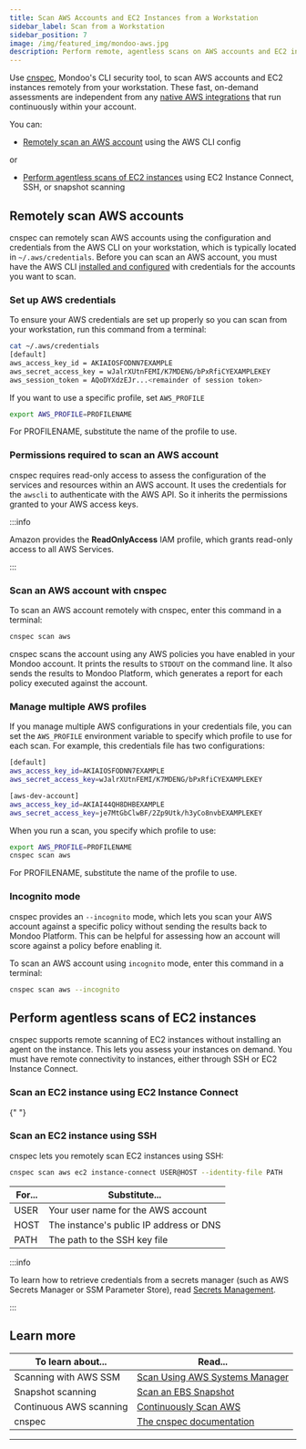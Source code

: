 ```yaml
---
title: Scan AWS Accounts and EC2 Instances from a Workstation
sidebar_label: Scan from a Workstation
sidebar_position: 7
image: /img/featured_img/mondoo-aws.jpg
description: Perform remote, agentless scans on AWS accounts and EC2 instances with Mondoo
---
```


Use [cnspec](/cnspec/cnspec-about/), Mondoo's CLI security tool, to scan AWS accounts and EC2 instances remotely from your workstation. These fast, on-demand assessments are independent from any [native AWS integrations](/platform/infra/cloud/aws/aws-integration-scan) that run continuously within your account.

You can:

- [Remotely scan an AWS account](#remotely-scan-aws-accounts) using the AWS CLI config

or

- [Perform agentless scans of EC2 instances](#perform-agentless-scans-of-ec2-instances) using EC2 Instance Connect, SSH, or snapshot scanning

## Remotely scan AWS accounts

cnspec can remotely scan AWS accounts using the configuration and credentials from the AWS CLI on your workstation, which is typically located in `~/.aws/credentials`. Before you can scan an AWS account, you must have the AWS CLI [installed and configured](https://docs.aws.amazon.com/cli/latest/userguide/getting-started-install.html) with credentials for the accounts you want to scan.

### Set up AWS credentials

To ensure your AWS credentials are set up properly so you can scan from your workstation, run this command from a terminal:

```bash
cat ~/.aws/credentials
[default]
aws_access_key_id = AKIAIOSFODNN7EXAMPLE
aws_secret_access_key = wJalrXUtnFEMI/K7MDENG/bPxRfiCYEXAMPLEKEY
aws_session_token = AQoDYXdzEJr...<remainder of session token>
```

If you want to use a specific profile, set `AWS_PROFILE`

```bash
export AWS_PROFILE=PROFILENAME
```

For PROFILENAME, substitute the name of the profile to use.

### Permissions required to scan an AWS account

cnspec requires read-only access to assess the configuration of the services and resources within an AWS account. It uses the credentials for the `awscli` to authenticate with the AWS API. So it inherits the permissions granted to your AWS access keys.

:::info

Amazon provides the **ReadOnlyAccess** IAM profile, which grants read-only access to all AWS Services.

:::

### Scan an AWS account with cnspec

To scan an AWS account remotely with cnspec, enter this command in a terminal:

```bash
cnspec scan aws
```

cnspec scans the account using any AWS policies you have enabled in your Mondoo account. It prints the results to `STDOUT` on the command line. It also sends the results to Mondoo Platform, which generates a report for each policy executed against the account.

### Manage multiple AWS profiles

If you manage multiple AWS configurations in your credentials file, you can set the `AWS_PROFILE` environment variable to specify which profile to use for each scan. For example, this credentials file has two configurations:

```bash title='~/.aws/credentials'
[default]
aws_access_key_id=AKIAIOSFODNN7EXAMPLE
aws_secret_access_key=wJalrXUtnFEMI/K7MDENG/bPxRfiCYEXAMPLEKEY

[aws-dev-account]
aws_access_key_id=AKIAI44QH8DHBEXAMPLE
aws_secret_access_key=je7MtGbClwBF/2Zp9Utk/h3yCo8nvbEXAMPLEKEY
```

When you run a scan, you specify which profile to use:

```bash title="Select AWS profile to scan"
export AWS_PROFILE=PROFILENAME
cnspec scan aws
```

For PROFILENAME, substitute the name of the profile to use.

### Incognito mode

cnspec provides an `--incognito` mode, which lets you scan your AWS account against a specific policy without sending the results back to Mondoo Platform. This can be helpful for assessing how an account will score against a policy before enabling it.

To scan an AWS account using `incognito` mode, enter this command in a terminal:

```bash
cnspec scan aws --incognito
```

## Perform agentless scans of EC2 instances

cnspec supports remote scanning of EC2 instances without installing an agent on the instance. This lets you assess your instances on demand. You must have remote connectivity to instances, either through SSH or EC2 Instance Connect.

### Scan an EC2 instance using EC2 Instance Connect


<Partial />{" "}

### Scan an EC2 instance using SSH

cnspec lets you remotely scan EC2 instances using SSH:

```bash
cnspec scan aws ec2 instance-connect USER@HOST --identity-file PATH
```

| For... | Substitute...                           |
| ------ | --------------------------------------- |
| USER   | Your user name for the AWS account      |
| HOST   | The instance's public IP address or DNS |
| PATH   | The path to the SSH key file            |

:::info

To learn how to retrieve credentials from a secrets manager (such as AWS Secrets Manager or SSM Parameter Store), read [Secrets Management](/platform/infra/opsys/automation/vault.md).

:::

## Learn more

| To learn about...       | Read...                                                                   |
| ----------------------- | ------------------------------------------------------------------------- |
| Scanning with AWS SSM   | [Scan Using AWS Systems Manager](/platform/infra/cloud/aws/aws-ssm-scan/) |
| Snapshot scanning       | [Scan an EBS Snapshot](/platform/infra/cloud/aws/aws-ebs-snapshot-scan/)  |
| Continuous AWS scanning | [Continuously Scan AWS](/platform/infra/cloud/aws/aws-integration-scan/)  |
| cnspec                  | [The cnspec documentation](/cnspec/cnspec-about/)                         |

---
